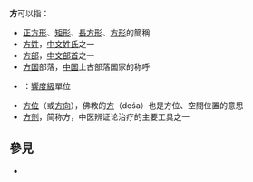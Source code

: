 '''方'''可以指：
* [[正方形|正方形]]、[[矩形|矩形]]、[[長方形|長方形]]、[[方形|方形]]的簡稱
* [[方姓|方姓]]，[[中文|中文]][[姓氏|姓氏]]之一
* [[方部|方部]]，[[中文|中文]][[部首|部首]]之一
* [[方国|方国]]部落，[[中国|中国]]上古部落国家的称呼
* {{link-en|方 (單位)|Phon}}：[[響度級|響度級]]單位
* [[方位|方位]]（或[[方向|方向]]），佛教的[[方_(佛教)|方]]（deśa）也是方位、空間位置的意思
* [[方剂|方剂]]，简称方，中医辨证论治疗的主要工具之一

== 參見 ==
* {{Lookfrom}}

{{disambig|F|Cat=一字消歧義}}